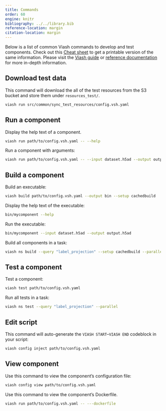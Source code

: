 ```yaml
---
title: Commands
order: 60
engine: knitr
bibliography: ../../library.bib
reference-location: margin
citation-location: margin
---
```


Below is a list of common Viash commands to develop and test components. 
Check out this [Cheat sheet](/documentation/more_information/cheat_sheets.qmd) to get a printable version of the same information. Please visit the [Viash guide](https://viash.io/guide) or [reference documentation](https://viash.io/reference/) for more in-depth information.

## Download test data

This command will download the all of the test resources from the S3 bucket and store them under `resources_test/`.

:::{.small}
```bash
viash run src/common/sync_test_resources/config.vsh.yaml
```
:::

## Run a component

Display the help text of a component.

:::{.small}
```bash
viash run path/to/config.vsh.yaml -- --help
```
:::

Run a component with arguments:

:::{.small}
```bash
viash run path/to/config.vsh.yaml -- --input dataset.h5ad --output output.h5ad
```
:::



## Build a component

Build an executable:

:::{.small}
```bash
viash build path/to/config.vsh.yaml --output bin --setup cachedbuild
```
:::

Display the help text of the executable:

:::{.small}
```bash
bin/mycomponent --help
```
:::

Run the executable:

:::{.small}
```bash
bin/mycomponent --input dataset.h5ad --output output.h5ad
```
:::

Build all components in a task:

:::{.small}
```bash
viash ns build --query "label_projection" --setup cachedbuild --parallel
```
:::



## Test a component

Test a component:

:::{.small}
```bash
viash test path/to/config.vsh.yaml
```
:::

Run all tests in a task:

:::{.small}
```bash
viash ns test --query "label_projection" --parallel
```
:::

## Edit script

This command will auto-generate the `VIASH START`--`VIASH END` codeblock in your script:

:::{.small}
```bash
viash config inject path/to/config.vsh.yaml
```
:::

## View component

Use this command to view the component's configuration file:

:::{.small}
```bash
viash config view path/to/config.vsh.yaml
```
:::


Use this command to view the component's Dockerfile.

:::{.small}
```bash
viash run path/to/config.vsh.yaml -- ---dockerfile
```
:::